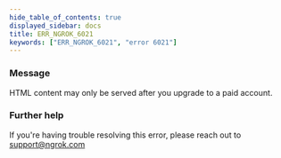 ```yaml
---
hide_table_of_contents: true
displayed_sidebar: docs
title: ERR_NGROK_6021
keywords: ["ERR_NGROK_6021", "error 6021"]
---
```


### Message

HTML content may only be served after you upgrade to a paid account.

### Further help

If you're having trouble resolving this error, please reach out to [support@ngrok.com](mailto:support@ngrok.com?subject=Help%20with%20ERR_NGROK_6021)
